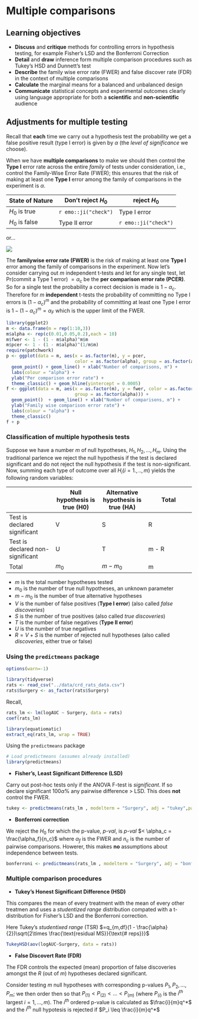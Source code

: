 # Multiple comparisons

## Learning objectives

   + **Discuss** and **critique** methods for controlling errors in hypothesis testing, for example Fisher’s LSD and the Bonferroni Correction
   + **Detail** and **draw** inference form multiple comparison procedures such as Tukey’s HSD and Dunnett's test
   + **Describe** the family wise error rate (FWER) and false discover rate (FDR) in the context of multiple comparisons
   + **Calculate** the marginal means for a balanced and unbalanced design
   + **Communicate** statistical concepts and experimental outcomes clearly using language appropriate for both a **scientific** and **non-scientific** audience
   
## Adjustments for multiple testing

Recall that **each** time we carry out a hypothesis test the probability we get a false positive result (type I error) is given by $\alpha$ (the *level of significance* we choose).

When we have **multiple comparisons** to make we should then control the **Type I** error rate across the entire *family* of tests under consideration, i.e., control the Family-Wise Error Rate (FWER); this ensures that the risk of making at least one **Type I** error among the family of comparisons in the experiment is $\alpha$.


|State of Nature  | Don't reject $H_0$ | reject $H_0$ |
|---              |---                |---            |
| $H_0$ is true |  `r emo::ji("check")` | Type I error  |
| $H_0$ is false  | Type II error  | `r emo::ji("check")` |

or...

![](https://miro.medium.com/max/924/0*8P474MYDyFZZBdVQ.png)

The **familywise error rate (FWER)** is the risk of making at least one **Type I** error among the family of comparisons in the experiment. Now let's consider carrying out $m$ independent t-tests and let for any single test, let Pr(commit a Type 1 error) $= \alpha_c$ be the **per comparison error rate (PCER)**. So for a single test the probability a correct decision is made is $1 - \alpha_c$. Therefore for $m$ **independent** t-tests the probability of committing no Type I errors is $(1 - \alpha_c)^m$ and the probability of committing at least one Type I error is $1 -(1 - \alpha_c)^m = \alpha_F$ which is the upper limit of the FWER.

```r
library(ggplot2)
m <- data.frame(m = rep(1:10,3))
m$alpha <- rep(c(0.01,0.05,0.2),each = 10)
m$fwer <- 1 - (1 - m$alpha)^m$m 
m$pcer <- 1 - (1 - m$alpha)^(1/m$m) 
require(patchwork)
p <- ggplot(data = m, aes(x = as.factor(m), y = pcer, 
                          color = as.factor(alpha), group = as.factor(alpha) )) +
  geom_point() + geom_line() + xlab("Number of comparisons, m") +
  labs(colour = "alpha") +
  ylab("Per comparison error rate") + 
  theme_classic() + geom_hline(yintercept = 0.0005) 
f <- ggplot(data = m, aes(x = as.factor(m), y = fwer, color = as.factor(alpha),
                          group = as.factor(alpha))) +
  geom_point()  + geom_line() + xlab("Number of comparisons, m") +
  ylab("Family wise comparison error rate") + 
  labs(colour = "alpha") +
  theme_classic()
f + p
```

### Classification of multiple hypothesis tests

Suppose we have a number $m$ of null hypotheses, $H_1, H_2, ..., H_m$. Using the traditional parlence we reject the null hypothesis if the test is declared significant and do not reject the null hypothesis if the test is non-significant. Now, summing each type of outcome over all $H_i (i = 1.,..,m)$  yields the following random variables:

|    |Null hypothesis is true (H0)|	Alternative hypothesis is true (HA)	|Total|
|---|---                          |---                                  |---  | 
|Test is declared significant|	V |	S |	R |
|Test is declared non-significant|	U |	T	| m - R |
|Total|	$m_{0}$ |	$m - m_0$ |	m |


+ $m$ is the total number hypotheses tested
+ $m_{0}$ is the number of true null hypotheses, an unknown parameter
+ $m - m_0$ is the number of true alternative hypotheses
+ $V$ is the number of false positives (**Type I error**) (also called *false discoveries*)
+ $S$ is the number of true positives (also called *true discoveries*)
+ $T$ is the number of false negatives (**Type II error**)
+ $U$ is the number of true negatives
+ $R=V+S$ is the number of rejected null hypotheses (also called *discoveries*, either true or false)


### Using the `predictmeans` package

```r
options(warn=-1)
```


```r
library(tidyverse)
rats <- read_csv("../data/crd_rats_data.csv")
rats$Surgery <- as_factor(rats$Surgery)
```

Recall,

```r
rats_lm <- lm(logAUC ~ Surgery, data = rats)
coef(rats_lm)
```


```r
library(equatiomatic)
extract_eq(rats_lm, wrap = TRUE)
```

Using the `predictmeans` package

```r
# Load predictmeans (assumes already installed)
library(predictmeans)
```

 + **Fisher’s, Least Significant Difference (LSD)**

Carry out post-hoc tests only if the ANOVA F-test is *significant*. If so declare significant $100\alpha\%$ any pairwise difference > LSD. This does **not** control the FWER.

```r
tukey <- predictmeans(rats_lm , modelterm = "Surgery", adj = "tukey",pairwise = TRUE)
```

 + **Bonferroni correction**

We reject the $H_0$ for which the p-value, *p-val*, is *p-val* $< \alpha_c = \frac{\alpha_f}{n_c}$ where $\alpha_f$ is the FWER and $n_c$ is the number of pairwise comparisons. Howerer, this makes **no** assumptions about independence between tests.


```r
bonferroni <- predictmeans(rats_lm , modelterm = "Surgery", adj = "bonferroni",pairwise = TRUE)
``` 


### Multiple comparison procedures

 + **Tukey’s Honest Significant Difference (HSD)**

This compares the mean of every treatment with the mean of every other treatmen and uses a *studentized range* distribution compated with a t-distribution for Fisher's LSD and the Bonferroni correction.

Here Tukey's *studentixed range* (TSR) $=q_{m,df}(1 - \frac{\alpha}{2})\sqrt{2\times \frac{\text{residual MS}}{\text{# reps}}}$

```r
TukeyHSD(aov(logAUC~Surgery, data = rats))
```
+ **False Discovert Rate (FDR)**

The FDR controls the expected (mean) proportion of false discoveries amongst the $R$ (out of $m$) hypotheses declared significant.

Consider testing $m$ null hypotheses with corresponding p-values $P_1, P_2,...,P_m$; we then order then so that  $P_{(1)} < P_{(2)} <...<P_{(m)}$ (where $P_{(i)}$ is the $i^{th}$ largest $i=1,...,m$). The $i^{th}$ ordered p-value is calculated as  $\frac{i}{m}q^*$ and the $i^{th}$ null hypotesis is rejected if $P_i \leq \frac{i}{m}q^*$



